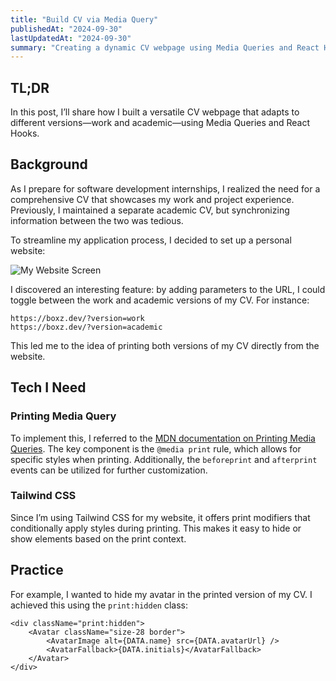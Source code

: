 ```yaml
---
title: "Build CV via Media Query"
publishedAt: "2024-09-30"
lastUpdatedAt: "2024-09-30"
summary: "Creating a dynamic CV webpage using Media Queries and React Hooks."
---
```


## TL;DR

In this post, I’ll share how I built a versatile CV webpage that adapts to different versions—work and academic—using Media Queries and React Hooks.

## Background

As I prepare for software development internships, I realized the need for a comprehensive CV that showcases my work and project experience. Previously, I maintained a separate academic CV, but synchronizing information between the two was tedious.

To streamline my application process, I decided to set up a personal website:

![My Website Screen](/cv-media-query/my-website.png)

I discovered an interesting feature: by adding parameters to the URL, I could toggle between the work and academic versions of my CV. For instance:

```
https://boxz.dev/?version=work
https://boxz.dev/?version=academic
```

This led me to the idea of printing both versions of my CV directly from the website.

## Tech I Need

### Printing Media Query

To implement this, I referred to the [MDN documentation on Printing Media Queries](https://developer.mozilla.org/en-US/docs/Web/CSS/CSS_media_queries/Printing). The key component is the `@media print` rule, which allows for specific styles when printing. Additionally, the `beforeprint` and `afterprint` events can be utilized for further customization.

### Tailwind CSS

Since I’m using Tailwind CSS for my website, it offers print modifiers that conditionally apply styles during printing. This makes it easy to hide or show elements based on the print context.

## Practice

For example, I wanted to hide my avatar in the printed version of my CV. I achieved this using the `print:hidden` class:

```tsx
<div className="print:hidden">
    <Avatar className="size-28 border">
        <AvatarImage alt={DATA.name} src={DATA.avatarUrl} />
        <AvatarFallback>{DATA.initials}</AvatarFallback>
    </Avatar>
</div>
```